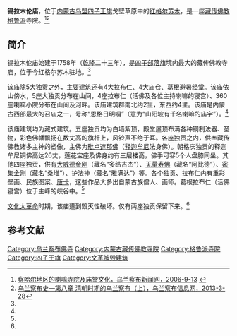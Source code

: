 {{About|[[塔布河|塔布河]]（希拉穆仁）下游[[四子王旗|四子王旗]]的锡拉木伦庙|塔布河上游[[达茂旗|达茂旗]]的希拉穆仁召|普会寺 (包头)}}
{{Infobox Tibetan Buddhist monastery
|name =锡拉木伦庙
|image = 
|image size = 250px
|alt = 
|caption = 
|t=
|w=
|to = 
|ipa={{IPA|}}
|z=
|thdl=
|e=
|tc=錫拉木倫廟
|s=锡拉木伦庙
|p=
|m=
|k=
|pushpin_map = 
|latd =  | latm =  | lats =  | latNS = 
|longd=  | longm= | longs =| longEW = 
|iso_region = 
|map_caption = 
|mapsize = 
|location_country = 中国
|location = {{CHN}}[[内蒙古自治区|内蒙古自治区]][[四子王旗|四子王旗]][[红格尔苏木|红格尔苏木]]
|coordinates_display =
|founded_by = 
|date_founded =
|date_renovated =
|sect = [[格鲁派|格鲁派]]
|mather =
|children =
|dedicated_to = 
|tulku =
|head_lama = 
|head_mgh =
|no._of_monks = 
|architecture = 
|festivals =
|footnotes = 
}}
{{文物保护单位
| 级别 = 省级
| 省区市 = 内蒙古自治区
| 图片 = 
| 名称 = 锡拉木伦庙
| 编号 = 4-134
| 分类 = 古建筑
| 时代 = 清
| 所在 = [[乌兰察布市|乌兰察布市]][[四子王旗|四子王旗]]
| 登录 = 2006年9月4日
}}
'''锡拉木伦庙'''，位于[[内蒙古自治区|内蒙古]][[乌兰察布市|乌盟]][[四子王旗|四子王旗]]戈壁草原中的[[红格尔苏木|红格尔苏木]]，是一座[[藏传佛教|藏传佛教]][[格鲁派|格鲁派]]寺院。<ref>[http://www.wlcbnews.com/News/NewsInfo.aspx?NewsID=235 察哈尔地区的喇嘛寺院及庙堂文化，乌兰察布新闻网，2006-9-13] {{webarchive|url=https://archive.is/20130720163051/http://www.wlcbnews.com/News/NewsInfo.aspx?NewsID=235 |date=2013-07-20 }}</ref><ref name=shi>[http://www.wlcb.cn/article/article_8295.html 乌兰察布史—第八章 清朝时期的乌兰察布（上），乌兰察布信息网，2013-3-28]{{Dead link|date=2020年6月 |bot=InternetArchiveBot |fix-attempted=yes }}</ref>

==简介==
锡拉木伦庙始建于1758年（[[乾隆|乾隆]]二十三年），是[[四子部落旗|四子部落旗]]境内最大的藏传佛教寺庙，位于今红格尔苏木驻地。<ref name=shi/>

该庙除5大独贡之外，主要建筑还有4大拉布仁、4大庙仓、葛根避暑经堂。该庙依山傍水，5座大独贡分布在山间，4座拉布仁（活佛及各位主持喇嘛的寝宫）、360座喇嘛小院分布在山间及河畔。该庙建筑群南北约2里，东西约4里。该庙是内蒙古西部最大的召庙之一，号称“恩格日明嘎”（意为“山阳坡有千名喇嘛的庙宇”）。<ref name=shi/>

该庙建筑均为藏式建筑。五座独贡均为白墙紫顶，殿堂屋顶布满各种铜制法器、圣物，彩色佛幡飘扬在数丈高的旗杆上，风铃声不绝于耳。各座独贡之内，供奉藏传佛教诸多主神的塑像，主佛为[[毗卢遮那佛|毗卢遮那佛]]（[[释迦牟尼|释迦牟尼]]法身佛）。朝格庆独贡的释迦牟尼铜佛高达26丈，莲花宝座及佛身约有三层楼高，佛手可容5个人盘膝同坐。其他四座独贡，供有[[大威德金刚|大威德金刚]]（藏名“多结吉杰”）、[[无量寿佛|无量寿佛]]（藏名“阿比德”）、[[密集金刚|密集金刚]]（藏名“桑堆”）、护法神（藏名“雅满达”）等。各个独贡、拉布仁内有重彩壁画、民族图案、[[唐卡|唐卡]]，这些作品大多出自蒙古族僧人、画师。葛根拉布仁（活佛寝宫）位于主峰的峡谷中。<ref name=shi/>

[[文化大革命|文化大革命]]时期，该庙遭到毁灭性破坏。仅有两座独贡保留下来。<ref name=shi/>

==参考文献==
{{reflist}}

[[Category:乌兰察布佛寺|Category:乌兰察布佛寺]] 
[[Category:内蒙古藏传佛教寺院|Category:内蒙古藏传佛教寺院]]
[[Category:格鲁派寺院|Category:格鲁派寺院]]
[[Category:四子王旗|Category:四子王旗]]
[[Category:文革被毁建筑|Category:文革被毁建筑]]
